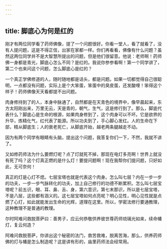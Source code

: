 ```yaml
---
---
---
```

title: 脚底心为何是红的
---




刚才有两位同学看了药师佛像，提了一个问题很好。你看一堂人，看了就看了，没有人提问题，这是不得正信，出家在家都一样。你们再看看，佛像有什么问题？虽然这两位同学并不是大智慧所提出的问题，但是他们很留意。他说：老师啊！药师佛一身都是青光，脚底心怎么不同？是红的。我说你参参看啊！第一个同学讲了，第二个也来问这个问题，怎么脚底心是红的？

一个真正学佛修道的人，随时随地都是话头，都是问题。如果一切都觉得自己很聪明，一点都没有问题，实际上是个大笨蛋，笨蛋中的臭皮蛋，还发酸哩！笨得这个样子！药师佛像天天看都提不出问题。

肉身修持到了的人，本身中脉通了，自然都是在天青色的境界中，像早晨起来，东方太阳刚出来，万里无云，天是青的，朝气，生气，这是修行到了。那么，脚底代表什么？脚底心是生命的根源，如果肉身修到了，这个肉身可以不坏。它是欲界的升华，炼精化气，红代表了能源。所以功夫到了，手心脚心发红。人的生命在下部，精从脚底生；人的衰老死亡，从脚底开始，越老两条腿越走不动。

因为有两个同学有眼睛有头脑，提出这个问题，我答复你们一下，不然，我就不讲了。

又如修药师法为什么要燃灯呢？点了灯就死不掉，那现在电灯多亮啊！世界上就没有死了吗？这个灯真正燃的是什么灯！要提问题啊！现在我帮你们提问题，只好如此，无可奈何！

真正的灯是心灯不熄。七层宝塔也就是代表这个肉身。怎么叫七层？内在一步一步的功夫，一步一步气脉转化的功夫，加上自己修行的功德不断累积。怎么叫七层宝塔呢？前五识，眼、耳、鼻、舌、身，第六意识，第七末那识，所以是七层宝塔，不是八层，这些都有涵义的。这七层宝塔如何点亮呢？明心见性，明心见性就是点燃了心灯，如此就能发出生命的光辉，道理在这里。所以，学密法修行要通教理，这种教理不是普通的教理。


尔时阿难问救脱菩萨曰：善男子，应云何恭敬供养彼世尊药师琉璃光如来，续命幡灯，复云何造？


阿难问救脱菩萨，你讲出这个秘密的法门，救苦救难，脱离苦海，那么，供养药师佛的灯与幡是怎么制造呢？这是讲有形的，庙里药师法会经常用。